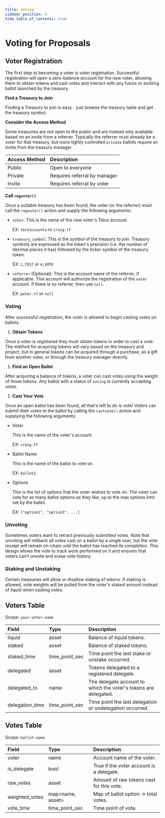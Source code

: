 ```yaml
---
title: Voting
sidebar_position: 4
hide_table_of_contents: true
---
```



# Voting for Proposals

## Voter Registration

The first step to becoming a voter is voter registration. Successful registration will open a zero-balance account for the new voter, allowing them to obtain tokens and cast votes and interact with any future or existing ballot launched by the treasury.

**Find a Treasury to Join**

Finding a Treasury to join is easy - just browse the treasury table and get the treasury symbol.

**Consider the Access Method**

Some treasuries are not open to the public and are instead only available based on an invite from a referrer. Typically the referrer must already be a voter for that treasury, but more tightly controlled `private` ballots require an invite from the treasury manager.

| Access Method | Description |
| :--- | :--- |
| Public | Open to everyone |
| Private | Requires referral by manager |
| Invite | Requires referral by voter |

**Call `regvoter()`**

Once a suitable treasury has been found, the voter \(or the referrer\) must call the `regvoter()` action and supply the following arguments:

* `voter`: This is the name of the new voter's Telos account.

  EX: `testaccounta` or `craig.tf`

* `treasury_symbol`: This is the symbol of the treasury to join. Treasury symbols are expressed as the token's precision \(i.e. the number of decimal places it has\) followed by the ticker symbol of the treasury token.

  EX: `2,TEST` or `4,VOTE`

* `referrer` \(Optional\): This is the account name of the referrer, if applicable. This account will authorize the registration of the `voter` account. If there is no referrer, then use `null`.

  EX: `peter.tf` or `null`

### Voting

After successful registration, the voter is allowed to begin casting votes on ballots.

1. **Obtain Tokens**

Once a voter is registered they must obtain tokens in order to cast a vote. The method for acquiring tokens will vary based on the treasury and project, but in general tokens can be acquired through a purchase, as a gift from another voter, or through the treasury manager directly.

1. **Find an Open Ballot**

After acquiring a balance of tokens, a voter can cast votes using the weight of those tokens. Any ballot with a status of `voting` is currently accepting votes.

1. **Cast Your Vote**

Once an open ballot has been found, all that's left to do is vote! Voters can submit their votes to the ballot by calling the `castvote()` action and supplying the following arguments:

* Voter

  This is the name of the voter's account.

  EX: `craig.tf`

* Ballot Name

  This is the name of the ballot to vote on.

  EX: `ballot1`

* Options

  This is the list of options that the voter wishes to vote on. The voter can vote for as many ballot options as they like, up to the max options limit set by the ballot.

  EX: `["option1", "option3", ...]`

### Unvoting

Sometimes voters want to retract previously submitted votes. Note that unvoting will rollback all votes cast on a ballot by a single user, but the vote receipt will remain on-chain until the ballot has reached its completion. This design allows the vote to track work performed on it and ensures that voters can't unvote and erase vote history.

### Staking and Unstaking

Certain treasuries will allow or disallow staking of tokens. If staking is allowed, vote weights will be pulled from the voter's staked amount instead of liquid when casting votes.

## Voters Table

Scope: `your-voter-name`

| Field | Type | Description |
| :--- | :--- | :--- |
| liquid | asset | Balance of liquid tokens. |
| staked | asset | Balance of staked tokens. |
| staked\_time | time\_point\_sec | Time point the last stake or unstake occurred. |
| delegated | asset | Tokens delegated to a registered delegate. |
| delegated\_to | name | The delegate account to which the voter's tokens are delegated. |
| delegation\_time | time\_point\_sec | Time point the last delegation or undelegation occurred. |

## Votes Table

Scope: `ballot-name`

| Field | Type | Description |
| :--- | :--- | :--- |
| voter | name | Account name of the voter. |
| is\_delegate | bool | True if the voter account is a delegate. |
| raw\_votes | asset | Amount of raw tokens cast for this vote. |
| weighted\_votes | map&lt;name, asset&gt; | Map of ballot option -&gt; total votes. |
| vote\_time | time\_point\_sec | Time point of vote. |



